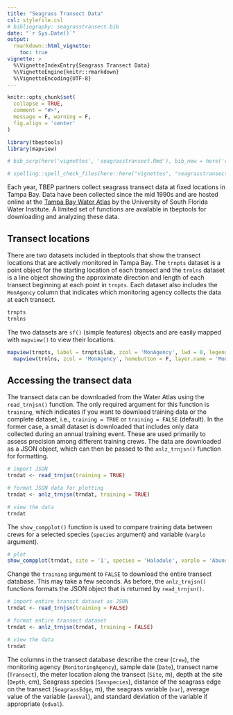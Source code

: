 ```yaml
---
title: "Seagrass Transect Data"
csl: stylefile.csl
# bibliography: seagrasstransect.bib
date: "`r Sys.Date()`"
output: 
  rmarkdown::html_vignette:
    toc: true
vignette: >
  %\VignetteIndexEntry{Seagrass Transect Data}
  %\VignetteEngine{knitr::rmarkdown}
  %\VignetteEncoding{UTF-8}
---
```


```r
knitr::opts_chunk$set(
  collapse = TRUE,
  comment = "#>",
  message = F, warning = F, 
  fig.align = 'center'
)

library(tbeptools)
library(mapview)

# bib_scrp(here('vignettes', 'seagrasstransect.Rmd'), bib_new = here('vignettes', 'seagrasstransect.bib'), ext_bib = 'https://raw.githubusercontent.com/tbep-tech/tbep-refs/master/bibs.bib')

# spelling::spell_check_files(here::here("vignettes", "seagrasstransect.Rmd"))
```

Each year, TBEP partners collect seagrass transect data at fixed locations in Tampa Bay.  Data have been collected since the mid 1990s and are hosted online at the [Tampa Bay Water Atlas](https://www.tampabay.wateratlas.usf.edu/) by the University of South Florida Water Institute.  A limited set of functions are available in tbeptools for downloading and analyzing these data. 

## Transect locations

There are two datasets included in tbeptools that show the transect locations that are actively monitored in Tampa Bay.  The `trnpts` dataset is a point object for the starting location of each transect and the `trnlns` dataset is a line object showing the approximate direction and length of each transect beginning at each point in `trnpts`.  Each dataset also includes the `MonAgency` column that indicates which monitoring agency collects the data at each transect. 

```r
trnpts
trnlns
```

The two datasets are `sf()` (simple features) objects and are easily mapped with `mapview()` to view their locations.

```r
mapview(trnpts, label = trnpts$lab, zcol = 'MonAgency', lwd = 0, legend = F, homebutton = F) + 
  mapview(trnlns, zcol = 'MonAgency', homebutton = F, layer.name = 'Monitoring Agency', lwd = 4)
```

## Accessing the transect data

The transect data can be downloaded from the Water Atlas using the `read_trnjsn()` function.  The only required argument for this function is `training`, which indicates if you want to download training data or the complete dataset, i.e., `training = TRUE` or `training = FALSE` (default).  In the former case, a small dataset is downloaded that includes only data collected during an annual training event. These are used primarily to assess precision among different training crews. The data are downloaded as a JSON object, which can then be passed to the `anlz_trnjsn()` function for formatting. 

```r
# import JSON
trndat <- read_trnjsn(training = TRUE)

# format JSON data for plotting
trndat <- anlz_trnjsn(trndat, training = TRUE)

# view the data
trndat
```

The `show_compplot()` function is used to compare training data between crews for a selected species (`species` argument) and variable (`varplo` argument). 

```r
# plot
show_compplot(trndat, site = '1', species = 'Halodule', varplo = 'Abundance')
```

Change the `training` argument to `FALSE` to download the entire transect database.  This may take a few seconds.  As before, the `anlz_trnjsn()` functions formats the JSON object that is returned by `read_trnjsn()`.

```r
# import entire transct dataset as JSON
trndat <- read_trnjsn(training = FALSE)

# format entire transect dataset
trndat <- anlz_trnjsn(trndat, training = FALSE)

# view the data
trndat
```

The columns in the transect database describe the crew (`Crew`), the monitoring agency (`MonitoringAgency`), sample date (`Date`), transect name (`Transect`), the meter location along the transect (`Site`, m), depth at the site (`Depth`, cm), Seagrass species (`Savspecies`), distance of the seagrass edge on the transect (`SeagrassEdge`, m), the seagrass variable (`var`), average value of the variable (`aveval`), and standard deviation of the variable if appropriate (`sdval`).  
